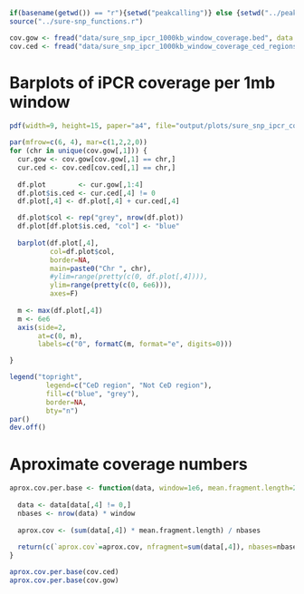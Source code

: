 ```r
if(basename(getwd()) == "r"){setwd("peakcalling")} else {setwd("../peakcalling")}
source("../sure-snp_functions.r")

cov.gow <- fread("data/sure_snp_ipcr_1000kb_window_coverage.bed", data.table=F)
cov.ced <- fread("data/sure_snp_ipcr_1000kb_window_coverage_ced_regions.bed", data.table=F)
```

# Barplots of iPCR coverage per 1mb window
```r
pdf(width=9, height=15, paper="a4", file="output/plots/sure_snp_ipcr_coverage_plot.pdf")

par(mfrow=c(6, 4), mar=c(1,2,2,0))
for (chr in unique(cov.gow[,1])) {
  cur.gow <- cov.gow[cov.gow[,1] == chr,]
  cur.ced <- cov.ced[cov.ced[,1] == chr,]
  
  df.plot        <- cur.gow[,1:4]
  df.plot$is.ced <- cur.ced[,4] != 0
  df.plot[,4] <- df.plot[,4] + cur.ced[,4]  

  df.plot$col <- rep("grey", nrow(df.plot))
  df.plot[df.plot$is.ced, "col"] <- "blue"
  
  barplot(df.plot[,4],
          col=df.plot$col,
          border=NA, 
          main=paste0("Chr ", chr),
          #ylim=range(pretty(c(0, df.plot[,4]))),
          ylim=range(pretty(c(0, 6e6))),
          axes=F)
  
  m <- max(df.plot[,4])
  m <- 6e6
  axis(side=2,
       at=c(0, m),
       labels=c("0", formatC(m, format="e", digits=0)))

}

legend("topright",
         legend=c("CeD region", "Not CeD region"),
         fill=c("blue", "grey"),
         border=NA,
         bty="n")
par()
dev.off()

```

# Aproximate coverage numbers
```r
aprox.cov.per.base <- function(data, window=1e6, mean.fragment.length=250) {
  
  data <- data[data[,4] != 0,]
  nbases <- nrow(data) * window
  
  aprox.cov <- (sum(data[,4]) * mean.fragment.length) / nbases
  
  return(c(`aprox.cov`=aprox.cov, nfragment=sum(data[,4]), nbases=nbases))
}

aprox.cov.per.base(cov.ced)
aprox.cov.per.base(cov.gow)
```

